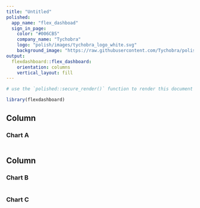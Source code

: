 ```yaml
---
title: "Untitled"
polished:
  app_name: "flex_dashboad"
  sign_in_page:
    color: "#006CB5"
    company_name: "Tychobra"
    logo: "polish/images/tychobra_logo_white.svg"
    background_image: "https://raw.githubusercontent.com/Tychobra/polished_example_apps/master/02_custom_sign_in/www/images/milky_way.jpeg"
output:  
  flexdashboard::flex_dashboard: 
    orientation: columns
    vertical_layout: fill
---
```


```r
# use the `polished::secure_render()` function to render this document with polished authentication.

library(flexdashboard)
```

Column {data-width=650}
-----------------------------------------------------------------------

### Chart A

```r
```

Column {data-width=350}
-----------------------------------------------------------------------

### Chart B

```r
```

### Chart C

```r
```